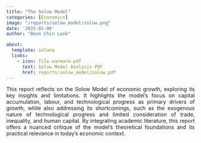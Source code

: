 ```yaml
---
title: "The Solow Model"
categories: [Economics]
image: "/reports/solow_model/solow.png"
date: '2025-01-06'
author: "Boon Chin Look"

about:
  template: solana
  links:
    - icon: file-earmark-pdf
      text: Solow Model Analysis PDF
      href: reports/solow_model/solow.pdf
---
```


::: {style="text-align: justify;"}
This report reflects on the Solow Model of economic growth, exploring its key insights and limitations. It highlights the model’s focus on capital accumulation, labour, and technological progress as primary drivers of growth, while also addressing its shortcomings, such as the exogenous nature of technological progress and limited consideration of trade, inequality, and human capital. By integrating academic literature, this report offers a nuanced critique of the model’s theoretical foundations and its practical relevance in today’s economic context.
:::


